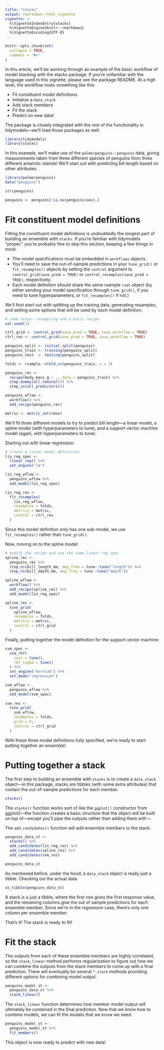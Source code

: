 ```yaml
---
title: "stacks"
output: rmarkdown::html_vignette
vignette: >
  %\VignetteIndexEntry{stacks}
  %\VignetteEngine{knitr::rmarkdown}
  %\VignetteEncoding{UTF-8}
---
```


```r
knitr::opts_chunk$set(
  collapse = TRUE,
  comment = "#>"
)
```

In this article, we'll be working through an example of the basic workflow of model stacking with the stacks package. If you're unfamiliar with the language used in this vignette, please see the package README. At a high level, the workflow looks something like this:

* Fit constituent model definitions
* Initialize a `data_stack`
* Add stack members
* Fit the stack
* Predict on new data!

The package is closely integrated with the rest of the functionality in tidymodels—we'll load those packages as well. 

```r
library(tidymodels)
library(stacks)
```

In this example, we'll make use of the `palmerpenguins::penguins` data, giving measurements taken from three different species of penguins from three different antarctic islands! We'll start out with predicting bill length based on other attributes.

```r
library(palmerpenguins)
data("penguins")

str(penguins)

penguins <- penguins[!is.na(penguins$sex),]
```

# Fit constituent model definitions

Fitting the constituent model definitions is undoubtedly the longest part of building an ensemble with `stacks`. If you're familiar with tidymodels "proper," you're probably fine to skip this section, keeping a few things in mind:

* The model specifications must be embedded in `workflows` objects.
* You'll need to save the out-of-sample predictions in your `tune_grid()` or `fit_resamples()` objects by setting the `control` argument to `control_grid(save_pred = TRUE)` or `control_resamples(save_pred = TRUE)`, respectively.
* Each model definition should share the same rsample `rset` object (by either sending your model specification through `tune_grid()`, if you need to tune hyperparameters, or `fit_resamples()` if not.)

We'll first start out with splitting up the training data, generating resamples, and setting some options that will be used by each model definition.

```r
# some setup: resampling and a basic recipe
set.seed(1)

ctrl_grid <- control_grid(save_pred = TRUE, save_workflow = TRUE)
ctrl_res <- control_grid(save_pred = TRUE, save_workflow = TRUE)

penguins_split <- initial_split(penguins)
penguins_train <- training(penguins_split)
penguins_test  <- testing(penguins_split)

folds <- rsample::vfold_cv(penguins_train, v = 3)

penguins_rec <- 
  recipe(body_mass_g ~ ., data = penguins_train) %>%
  step_dummy(all_nominal()) %>%
  step_zv(all_predictors())

penguins_wflow <- 
  workflow() %>% 
  add_recipe(penguins_rec)

metric <- metric_set(rmse)
```

We'll fit three different models to try to predict bill length—a linear model, a spline model (with hyperparameters to tune), and a support vector machine model (again, with hyperparameters to tune).

Starting out with linear regression:

```r
# create a linear model definition
lin_reg_spec <-
  linear_reg() %>%
  set_engine("lm")

lin_reg_wflow <- 
  penguins_wflow %>% 
  add_model(lin_reg_spec)

lin_reg_res <- 
  fit_resamples(
    lin_reg_wflow,
    resamples = folds,
    metrics = metric,
    control = ctrl_res
  )
```

Since this model definition only has one sub-model, we use `fit_resamples()` rather than `tune_grid()`.

Now, moving on to the spline model:

```r
# modify the recipe and use the same linear reg spec
spline_rec <- 
  penguins_rec %>%
  step_ns(bill_length_mm, deg_free = tune::tune("length")) %>%
  step_ns(bill_depth_mm, deg_free = tune::tune("depth"))

spline_wflow <- 
  workflow() %>% 
  add_recipe(spline_rec) %>% 
  add_model(lin_reg_spec)

spline_res <- 
  tune_grid(
    spline_wflow,
    resamples = folds,
    metrics = metric,
    control = ctrl_grid
  )
```

Finally, putting together the model definition for the support vector machine:

```r
svm_spec <- 
  svm_rbf(
    cost = tune(), 
    rbf_sigma = tune()
  ) %>%
  set_engine("kernlab") %>%
  set_mode("regression")

svm_wflow <- 
  penguins_wflow %>% 
  add_model(svm_spec)
  
svm_res <- 
  tune_grid(
    svm_wflow, 
    resamples = folds, 
    grid = 5,
    control = ctrl_grid
  )
```

With these three model definitions fully specified, we're ready to start putting together an ensemble!

# Putting together a stack

The first step to building an ensemble with `stacks` is to create a `data_stack` object—in this package, stacks are tibbles (with some extra attributes) that contain the out-of-sample predictions for each member.

```r
stacks()
```

The `stacks()` function works sort of like the `ggplot()` constructor from ggplot2—the function creates a basic structure that the object will be built on top of—except you'll pipe the outputs rather than adding them with `+`.

The `add_candidates()` function will add ensemble members to the stack.

```r
penguins_data_st <- 
  stacks() %>%
  add_candidates(lin_reg_res) %>%
  add_candidates(spline_res) %>%
  add_candidates(svm_res)

penguins_data_st
```

As mentioned before, under the hood, a `data_stack` object is really just a tibble. Checking out the actual data:

```r
as_tibble(penguins_data_st)
```

A stack is a just a tibble, where the first row gives the first response value, and the remaining columns give the out of sample predictions for each ensemble member. Since we're in the regression case, there's only one column per ensemble member.

That's it! The stack is ready to fit!

# Fit the stack

The outputs from each of these ensemble members are highly correlated, so the `stack_linear` method performs regularization to figure out how we can combine the outputs from the stack members to come up with a final prediction. There will eventually be several `*_stack` methods providing different options for combining model output.

```r
penguins_model_st <-
  penguins_data_st %>%
  stack_linear()
```

The `stack_linear` function determines how member model output will ultimately be combined in the final prediction. Now that we know how to combine models, we can fit the models that we know we need.

```r
penguins_model_st <-
  penguins_model_st %>%
  fit_members()
```

This object is now ready to predict with new data!
